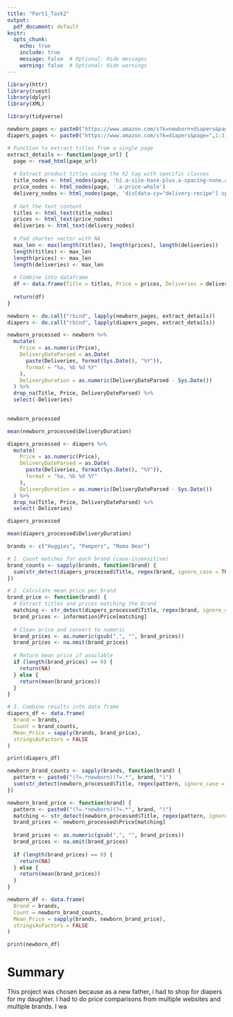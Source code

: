 ```yaml
---
title: "Part1_Task2"
output:
  pdf_document: default
knitr:
  opts_chunk: 
    echo: true
    include: true
    message: false  # Optional: Hide messages
    warning: false  # Optional: Hide warnings
---
```


```r
library(httr)
library(rvest)
library(dplyr)
library(XML)

library(tidyverse)
```

```r
newborn_pages <- paste0("https://www.amazon.com/s?k=newborn+diapers&page=",1:3)
diapers_pages <- paste0("https://www.amazon.com/s?k=diapers&page=",1:3)

```

```r
# Function to extract titles from a single page
extract_details <- function(page_url) {
  page <- read_html(page_url)
  
  # Extract product titles using the h2 tag with specific classes
  title_nodes <- html_nodes(page, 'h2.a-size-base-plus.a-spacing-none.a-color-base.a-text-normal span')
  price_nodes <- html_nodes(page, '.a-price-whole')
  delivery_nodes <- html_nodes(page, 'div[data-cy="delivery-recipe"] span.a-text-bold')
  
  # Get the text content
  titles <- html_text(title_nodes)
  prices <- html_text(price_nodes)
  deliveries <- html_text(delivery_nodes)
  
  # Pad shorter vector with NA
  max_len <- max(length(titles), length(prices), length(deliveries))
  length(titles) <- max_len
  length(prices) <- max_len
  length(deliveries) <- max_len
  
  # Combine into dataframe
  df <- data.frame(Title = titles, Price = prices, Deliveries = deliveries,stringsAsFactors = FALSE)
  
  return(df)
}

newborn <- do.call("rbind", lapply(newborn_pages, extract_details))
diapers <- do.call("rbind", lapply(diapers_pages, extract_details))
```

```r
newborn_processed <- newborn %>%
  mutate(
    Price = as.numeric(Price),                        
    DeliveryDateParsed = as.Date(                     
      paste(Deliveries, format(Sys.Date(), "%Y")),
      format = "%a, %b %d %Y"
    ),
    DeliveryDuration = as.numeric(DeliveryDateParsed - Sys.Date())
  ) %>%
  drop_na(Title, Price, DeliveryDateParsed) %>%
  select(-Deliveries)

  
newborn_processed 
```

```r
mean(newborn_processed$DeliveryDuration)
```

```r
diapers_processed <- diapers %>%
  mutate(                    
    Price = as.numeric(Price),                        
    DeliveryDateParsed = as.Date(                     
      paste(Deliveries, format(Sys.Date(), "%Y")),
      format = "%a, %b %d %Y"
    ),
    DeliveryDuration = as.numeric(DeliveryDateParsed - Sys.Date())
  ) %>%
  drop_na(Title, Price, DeliveryDateParsed) %>%
  select(-Deliveries)

diapers_processed
```

```r
mean(diapers_processed$DeliveryDuration)
```

```r
brands <- c("Huggies", "Pampers", "Mama Bear")

# 1. Count matches for each brand (case-insensitive)
brand_counts <- sapply(brands, function(brand) {
  sum(str_detect(diapers_processed$Title, regex(brand, ignore_case = TRUE)))
})

# 2. Calculate mean price per brand
brand_price <- function(brand) {
  # Extract titles and prices matching the brand
  matching <- str_detect(diapers_processed$Title, regex(brand, ignore_case = TRUE))
  brand_prices <- information$Price[matching]
  
  # Clean price and convert to numeric
  brand_prices <- as.numeric(gsub(",", "", brand_prices))
  brand_prices <- na.omit(brand_prices)
  
  # Return mean price if available
  if (length(brand_prices) == 0) {
    return(NA)
  } else {
    return(mean(brand_prices))
  }
}

# 3. Combine results into data frame
diapers_df <- data.frame(
  Brand = brands,
  Count = brand_counts,
  Mean_Price = sapply(brands, brand_price),
  stringsAsFactors = FALSE
)

print(diapers_df)


```

```r
newborn_brand_counts <- sapply(brands, function(brand) {
  pattern <- paste0("(?=.*newborn)(?=.*", brand, ")")
  sum(str_detect(newborn_processed$Title, regex(pattern, ignore_case = TRUE)))
})

newborn_brand_price <- function(brand) {
  pattern <- paste0("(?=.*newborn)(?=.*", brand, ")")
  matching <- str_detect(newborn_processed$Title, regex(pattern, ignore_case = TRUE))
  brand_prices <- newborn_processed$Price[matching]
  
  brand_prices <- as.numeric(gsub(",", "", brand_prices))
  brand_prices <- na.omit(brand_prices)
  
  if (length(brand_prices) == 0) {
    return(NA)
  } else {
    return(mean(brand_prices))
  }
}

newborn_df <- data.frame(
  Brand = brands,
  Count = newborn_brand_counts,
  Mean_Price = sapply(brands, newborn_brand_price),
  stringsAsFactors = FALSE
)

print(newborn_df)

```

# Summary

This project was chosen because as a new father, i had to shop for diapers for my daughter. I had to do price comparisons from multiple websites and multiple brands. I wa
